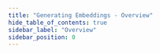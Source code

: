 ```yaml
---
title: "Generating Embeddings - Overview"
hide_table_of_contents: true
sidebar_label: "Overview"
sidebar_position: 0
---
```





<LanguageSwitcher supportedLanguages={supportedLanguages} />

<LanguageContent language="csharp">
   <OverviewCsharp />
</LanguageContent>

<!---
### Vector Search
- [RavenDB as a vector database](../../ai-integration/vector-search/ravendb-as-vector-database)
- [Vector search using a static index](../../ai-integration/vector-search/vector-search-using-static-index)
- [Vector search using a dynamic query](../../ai-integration/vector-search/vector-search-using-dynamic-query)

### Embeddings Generation
- [The Embedding Collections](../../ai-integration/generating-embeddings/embedding-collections)
- [The Embedding generation task](../../ai-integration/generating-embeddings/embeddings-generation-task)

### AI Connection Strings
- [Connection strings - overview](../../ai-integration/connection-strings/connection-strings-overview)
- [Azure Open AI](../../ai-integration/connection-strings/azure-open-ai)
- [Google AI](../../ai-integration/connection-strings/google-ai)
- [Hugging Face](../../ai-integration/connection-strings/hugging-face)
- [Ollama](../../ai-integration/connection-strings/ollama)
- [OpenAI](../../ai-integration/connection-strings/open-ai)
- [Mistral AI](../../ai-integration/connection-strings/mistral-ai)
- [Embedded model](../../ai-integration/connection-strings/embedded)
-->
